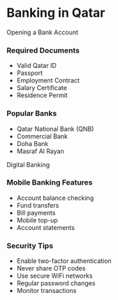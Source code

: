 # Banking in Qatar

<ContentSection>
  <IconHeading icon="bank">Opening a Bank Account</IconHeading>

### Required Documents

<ul>
  <li>Valid Qatar ID</li>
  <li>Passport</li>
  <li>Employment Contract</li>
  <li>Salary Certificate</li>
  <li>Residence Permit</li>
</ul>

### Popular Banks

<ul>
  <li>Qatar National Bank (QNB)</li>
  <li>Commercial Bank</li>
  <li>Doha Bank</li>
  <li>Masraf Al Rayan</li>
</ul>

  </ContentSection>

<ContentSection>
  <IconHeading icon="mobile">Digital Banking</IconHeading>

### Mobile Banking Features

<ul>
  <li>Account balance checking</li>
  <li>Fund transfers</li>
  <li>Bill payments</li>
  <li>Mobile top-up</li>
  <li>Account statements</li>
</ul>

### Security Tips

<ul>
  <li>Enable two-factor authentication</li>
  <li>Never share OTP codes</li>
  <li>Use secure WiFi networks</li>
  <li>Regular password changes</li>
  <li>Monitor transactions</li>
</ul>

  </ContentSection>
